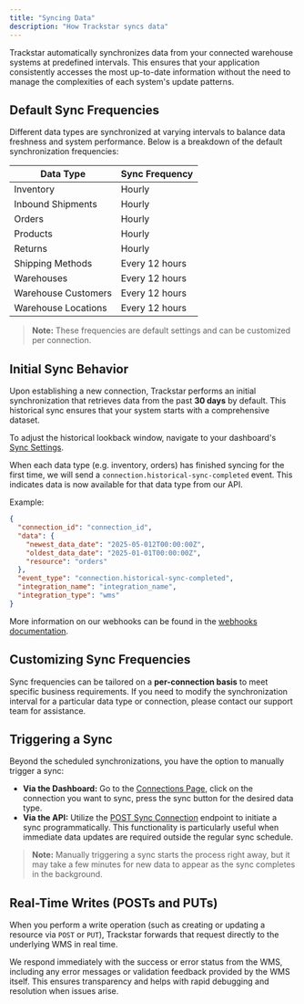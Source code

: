 ```yaml
---
title: "Syncing Data"
description: "How Trackstar syncs data"
---
```


Trackstar automatically synchronizes data from your connected warehouse systems at predefined intervals. This ensures that your application consistently accesses the most up-to-date information without the need to manage the complexities of each system's update patterns.

## Default Sync Frequencies

Different data types are synchronized at varying intervals to balance data freshness and system performance. Below is a breakdown of the default synchronization frequencies:

| **Data Type**                | **Sync Frequency** |
|------------------------------|--------------------|
| Inventory                    | Hourly             |
| Inbound Shipments            | Hourly             |
| Orders                       | Hourly             |
| Products                     | Hourly             |
| Returns                      | Hourly             |
| Shipping Methods             | Every 12 hours     |
| Warehouses                   | Every 12 hours     |
| Warehouse Customers          | Every 12 hours     |
| Warehouse Locations          | Every 12 hours     |

> **Note:** These frequencies are default settings and can be customized per connection.

## Initial Sync Behavior

Upon establishing a new connection, Trackstar performs an initial synchronization that retrieves data from the past **30 days** by default. This historical sync ensures that your system starts with a comprehensive dataset.

To adjust the historical lookback window, navigate to your dashboard's [Sync Settings](https://dashboard.trackstarhq.com/settings/sync-settings).

When each data type (e.g. inventory, orders) has finished syncing for the first time, we will send a `connection.historical-sync-completed` event. This indicates data is now available for that data type from our API.

Example:

```json
{
  "connection_id": "connection_id",
  "data": {
    "newest_data_date": "2025-05-012T00:00:00Z",
    "oldest_data_date": "2025-01-01T00:00:00Z",
    "resource": "orders"
  },
  "event_type": "connection.historical-sync-completed",
  "integration_name": "integration_name",
  "integration_type": "wms"
}
```

More information on our webhooks can be found in the [webhooks documentation](https://docs.trackstarhq.com/how-to-guides/webhooks).

## Customizing Sync Frequencies

Sync frequencies can be tailored on a **per-connection basis** to meet specific business requirements. If you need to modify the synchronization interval for a particular data type or connection, please contact our support team for assistance.

## Triggering a Sync

Beyond the scheduled synchronizations, you have the option to manually trigger a sync:

- **Via the Dashboard:** Go to the [Connections Page](https://dashboard.trackstarhq.com/connections), click on the connection you want to sync, press the sync button for the desired data type.
- **Via the API:** Utilize the [POST Sync Connection](https://docs.trackstarhq.com/api-reference/mgmt/sync-connection) endpoint to initiate a sync programmatically. This functionality is particularly useful when immediate data updates are required outside the regular sync schedule.

> **Note:** Manually triggering a sync starts the process right away, but it may take a few minutes for new data to appear as the sync completes in the background.

## Real-Time Writes (POSTs and PUTs)

When you perform a write operation (such as creating or updating a resource via `POST` or `PUT`), Trackstar forwards that request directly to the underlying WMS in real time.

We respond immediately with the success or error status from the WMS, including any error messages or validation feedback provided by the WMS itself. This ensures transparency and helps with rapid debugging and resolution when issues arise.
